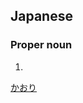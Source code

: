 ==Japanese==
{{ja-kanjitab|緒|里}}

===Proper noun===
{{ja-pos|proper|かおり}}

# {{given name|female|lang=ja}}

[[Category:Japanese female given names|かおり]]